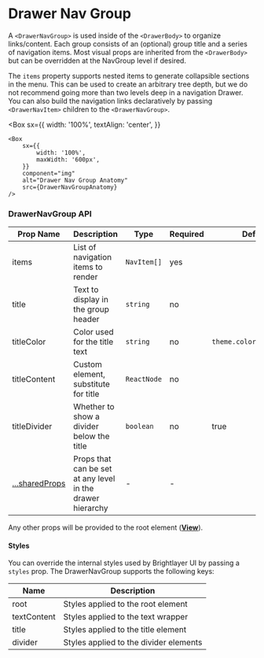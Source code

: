 
# Drawer Nav Group

A `<DrawerNavGroup>` is used inside of the `<DrawerBody>` to organize links/content. Each group consists of an (optional) group title and a series of navigation items. Most visual props are inherited from the `<DrawerBody>` but can be overridden at the NavGroup level if desired.

The `items` property supports nested items to generate collapsible sections in the menu. This can be used to create an arbitrary tree depth, but we do not recommend going more than two levels deep in a navigation Drawer. You can also build the navigation links declaratively by passing `<DrawerNavItem>` children to the `<DrawerNavGroup>`.

<Box
    sx={{
        width: '100%',
        textAlign: 'center',
    }}
>
    <Box
        sx={{
            width: '100%',
            maxWidth: '600px',
        }}
        component="img"
        alt="Drawer Nav Group Anatomy"
        src={DrawerNavGroupAnatomy}
    />
</Box>

### DrawerNavGroup API

<Box>

| Prop Name                       | Description                                                | Type        | Required | Default                  |
| ------------------------------- | ---------------------------------------------------------- | ----------- | -------- | ------------------------ |
| items                           | List of navigation items to render                         | `NavItem[]` | yes      |                          |
| title                           | Text to display in the group header                        | `string`    | no       |                          |
| titleColor                      | Color used for the title text                              | `string`    | no       | `theme.colors.onSurface` |
| titleContent                    | Custom element, substitute for title                       | `ReactNode` | no       |                          |
| titleDivider                    | Whether to show a divider below the title                  | `boolean`   | no       | true                     |
| [...sharedProps](#shared-props) | Props that can be set at any level in the drawer hierarchy | -           | -        |                          |

</Box>

Any other props will be provided to the root element ([**View**](https://reactnative.dev/docs/view)).

#### Styles

You can override the internal styles used by Brightlayer UI by passing a `styles` prop. The DrawerNavGroup supports the following keys:

<Box>

| Name        | Description                            |
| ----------- | -------------------------------------- |
| root        | Styles applied to the root element     |
| textContent | Styles applied to the text wrapper     |
| title       | Styles applied to the title element    |
| divider     | Styles applied to the divider elements |

</Box>

<SharedProps />
